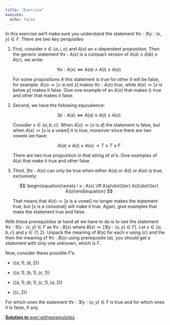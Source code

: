 ---
title: "Exercise"
execute:
  echo: false
---

In this exercise we'll make sure you understand the statement $\forall x : \exists ! y :(x,y)\in F$. There are two key perquisites

1.  First, consider $x\in\{a,i,o\}$ and $A(x)$ an $x$-dependent proposition. Then the generic statement $\forall x : A(x)$ is a compact version of $A(a)\land A(b)\land A(c)$, we write:

    $$ \begin{equation}\forall x : A(x) \iff A(a)\land A(i)\land A(o)\end{equation} $$

    For some propositions $A$ this statement is true for other it will be false, for example: $A(x)\coloneqq [\text{$x$ is not $z$}]$ makes $\forall x : A(x)$ true, while $A(x)\coloneqq [\text{$x$ is below $p$}]$ makes it false. Give one example of an $A(x)$ that makes (\ref{eq:thestat2}) true and other that makes it false.

2.  Second, we have the following equivalence:

    $$ \begin{equation}\exists x : A(x) \iff A(a) \lor A(i) \lor A(o)\end{equation} $$

    Consider $x\in \{a,b,c\}$. When $A(x)\coloneqq [\text{$x$ is $d$}]$ the statement is false, but when $A(x)\coloneqq [\text{$x$ is a vowel}]$ it is true; moreover since there are two vowels we have:

    $$ \begin{equation}A(a)\lor A(i)\lor A(o) \longrightarrow T \lor T \lor F\end{equation} $$

    There are two true proposition in that string of $or$'s. Give examples of $A(x)$ that make it true and other false.

3.  Third, $\exists ! x : A(x)$ can only be true when either $A(a)$ or $A(i)$ or $A(o)$ is true, exclusively:

    $$ \begin{equation}\exists ! x : A(x) \iff A(a)\dot{\lor} A(i)\dot{\lor} A(o)\end{equation} $$

    That means that $A(x)\coloneqq [\text{$x$ is a vowel}]$ no longer makes the statement true, but $[\text{$x$ is a consonat}]$ will make it true. Again, give examples that make the statement true and false.

With these prerequisites at hand all we have to do is to see the statement $\forall x : \exists ! y :(x,y)\in F$ as $\forall x : B(x)$ where $B(x)\coloneqq [\exists ! y :(x,y)\in F]$. Let $x\in \{a,b,c\}$ and $y\in\{1,2\}$. Unpack the meaning of $B(x)$ for each $x$ using $(c)$ and the then the meaning of $\forall x : B(x)$ using prerequisite $(a)$, you should get a statement with only one unknown, which is $F$.

Now, consider these possible $F$'s:

-   $\{(a,1),(b,2)\}$

-   $\{(a,1),(b,1),(c,1)\}$

-   $\{(a,1),(b,1),(c,1),(a,2)\}$

-   $\{(c,2)\}$

For which ones the statement $\forall x : \exists ! y :(x,y)\in F$ is true and for which ones it is false, if any.

[**Solution to** exer:withperequisites](sol_to_exer_withperequisites.qmd)
